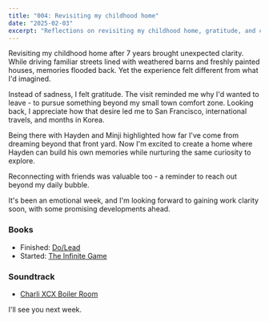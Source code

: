 ```yaml
---
title: "004: Revisiting my childhood home"
date: "2025-02-03"
excerpt: "Reflections on revisiting my childhood home, gratitude, and creating new memories"
---
```


Revisiting my childhood home after 7 years brought unexpected clarity. While driving familiar streets lined with weathered barns and freshly painted houses, memories flooded back. Yet the experience felt different from what I'd imagined.

Instead of sadness, I felt gratitude. The visit reminded me why I'd wanted to leave - to pursue something beyond my small town comfort zone. Looking back, I appreciate how that desire led me to San Francisco, international travels, and months in Korea.

Being there with Hayden and Minji highlighted how far I've come from dreaming beyond that front yard. Now I'm excited to create a home where Hayden can build his own memories while nurturing the same curiosity to explore.

Reconnecting with friends was valuable too - a reminder to reach out beyond my daily bubble.

It's been an emotional week, and I'm looking forward to gaining work clarity soon, with some promising developments ahead.

### Books
- Finished: [Do/Lead](https://thedobook.co/products/do-lead-share-your-vision-inspire-others-achieve-the-impossible?Format=Paperback)
- Started: [The Infinite Game](https://simonsinek.com/books/the-infinite-game/)

### Soundtrack
- [Charli XCX Boiler Room](https://www.youtube.com/watch?v=T3gcbYL2VMg&t=141s)

I'll see you next week. 